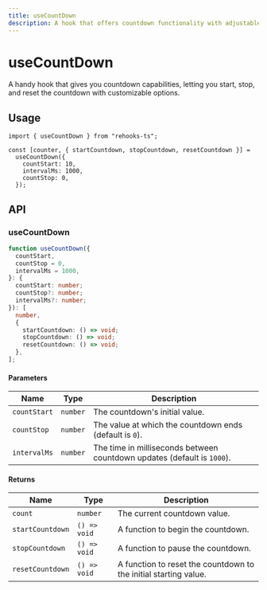 ```yaml
---
title: useCountDown
description: A hook that offers countdown functionality with adjustable start, stop, and interval parameters.
---
```


# useCountDown

A handy hook that gives you countdown capabilities, letting you start, stop, and reset the countdown with customizable options.

## Usage

```tsx
import { useCountDown } from "rehooks-ts";

const [counter, { startCountdown, stopCountdown, resetCountdown }] =
  useCountDown({
    countStart: 10,
    intervalMs: 1000,
    countStop: 0,
  });
```

## API

### useCountDown

```ts
function useCountDown({
  countStart,
  countStop = 0,
  intervalMs = 1000,
}: {
  countStart: number;
  countStop?: number;
  intervalMs?: number;
}): [
  number,
  {
    startCountdown: () => void;
    stopCountdown: () => void;
    resetCountdown: () => void;
  },
];
```

#### Parameters

| Name         | Type     | Description                                                             |
| ------------ | -------- | ----------------------------------------------------------------------- |
| `countStart` | `number` | The countdown's initial value.                                          |
| `countStop`  | `number` | The value at which the countdown ends (default is `0`).                 |
| `intervalMs` | `number` | The time in milliseconds between countdown updates (default is `1000`). |

#### Returns

| Name             | Type         | Description                                                      |
| ---------------- | ------------ | ---------------------------------------------------------------- |
| `count`          | `number`     | The current countdown value.                                     |
| `startCountdown` | `() => void` | A function to begin the countdown.                               |
| `stopCountdown`  | `() => void` | A function to pause the countdown.                               |
| `resetCountdown` | `() => void` | A function to reset the countdown to the initial starting value. |
